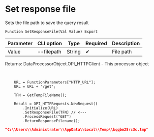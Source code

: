 ﻿---
sidebar_position: 4
description: Set response file and other functions to work with HTTP-client in the Open Integration Package, a free open-source integration library for 1C:Enterprise 8, OneScript and CLI
keywords: [1C, 1С, 1С:Enterprise, 1С:Enterprise 8.3, API, Integration, Services, Exchange, OneScript, CLI, HTTP-client]
---


# Set response file
 Sets the file path to save the query result



`Function SetResponseFile(Val Value) Export`

  | Parameter | CLI option | Type | Required | Description |
  |-|-|-|-|-|
  | Value | --filepath | String | &#x2714; | File path |

  
  Returns:  DataProcessorObject.OPI_HTTPClient - This processor object

<br/>




```bsl title="1C:Enterprise/OneScript code example"
    URL = FunctionParameters["HTTP_URL"];
    URL = URL + "/get";

    TFN = GetTempFileName();

    Result = OPI_HTTPRequests.NewRequest()
        .Initialize(URL)
        .SetResponseFile(TFN) // <---
        .ProcessRequest("GET")
        .ReturnResponseFilename();
```
 



```json title="Result"
"C:\\Users\\Administrator\\AppData\\Local\\Temp\\bqqbm25rc3c.tmp"
```
